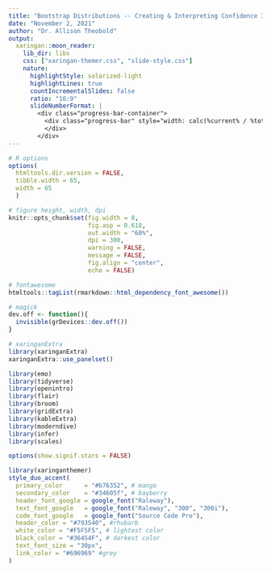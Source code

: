 ```yaml
---
title: "Bootstrap Distributions -- Creating & Interpreting Confidence Intervals"
date: "November 2, 2021"
author: "Dr. Allison Theobold"
output:
  xaringan::moon_reader:
    lib_dir: libs
    css: ["xaringan-themer.css", "slide-style.css"]
    nature:
      highlightStyle: solarized-light
      highlightLines: true
      countIncrementalSlides: false
      ratio: "16:9"
      slideNumberFormat: |
        <div class="progress-bar-container">
          <div class="progress-bar" style="width: calc(%current% / %total% * 100%);">
          </div>
        </div>
---
```



```r
# R options
options(
  htmltools.dir.version = FALSE,
  tibble.width = 65,
  width = 65
  )

# figure height, width, dpi
knitr::opts_chunk$set(fig.width = 8, 
                      fig.asp = 0.618,
                      out.width = "60%",
                      dpi = 300, 
                      warning = FALSE, 
                      message = FALSE, 
                      fig.align = "center",
                      echo = FALSE)

# fontawesome
htmltools::tagList(rmarkdown::html_dependency_font_awesome())

# magick
dev.off <- function(){
  invisible(grDevices::dev.off())
}

# xaringanExtra
library(xaringanExtra)
xaringanExtra::use_panelset()

library(emo)
library(tidyverse)
library(openintro)
library(flair)
library(broom)
library(gridExtra)
library(kableExtra)
library(moderndive)
library(infer)
library(scales)

options(show.signif.stars = FALSE)
```

```r
library(xaringanthemer)
style_duo_accent(
  primary_color      = "#b76352", # mango
  secondary_color    = "#34605f", # bayberry
  header_font_google = google_font("Raleway"),
  text_font_google   = google_font("Raleway", "300", "300i"),
  code_font_google   = google_font("Source Code Pro"),
  header_color = "#793540", #rhubarb
  white_color = "#F5F5F5", # lightest color
  black_color = "#36454F", # darkest color
  text_font_size = "30px", 
  link_color = "#696969" #grey
)
```


<!-- 90 second think -->
<!-- incorrect interpretation of a confidence interval -->


<!-- Exit ticket -->
<!-- If someone were to say "There is a 95% chance that a 95% confidence interval  -->
<!-- contains the population parameter," what would you say? -->